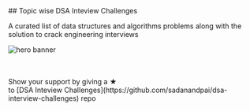 
<div className="text-center">
## Topic wise DSA Inteview Challenges

A curated list of data structures and algorithms problems along with the solution to crack engineering interviews

<Image
  src="/programmer.svg"
  alt="hero banner"
  width={400}
  height={350}
  className="m-auto my-16"
/>
</div>

<Cards num={2} className="cards">
  <Card title="Array" href="/topics/array/" />
  <Card title="String" href="/topics/string/" />
  <Card title="Binary Search" href="/topics/binary-search/" />
  <Card title="Two Pointers" href="/topics/two-pointers/" />
  <Card title="Stack" href="/topics/stack/" />
  <Card title="Hash Table" href="/topics/hash-table/" />
  <Card title="Heap" href="/topics/heap/" />
  <Card title="Linked List" href="/topics/linked-list/" />
  <Card title="Greedy" href="/topics/greedy/" />
  <Card title="Tree" href="/topics/tree/" />
  <Card title="Dynamic Programming" href="/topics/dynamic-programming/" />
  <Card title="Backtracking" href="/topics/backtracking/" />
  <Card title="Graph" href="/topics/graph/" />

</Cards>

<br />
<br />

<div className="text-center">
  Show your support by giving a ★ <br /> to [DSA Inteview Challenges](https://github.com/sadanandpai/dsa-interview-challenges) repo
</div>

